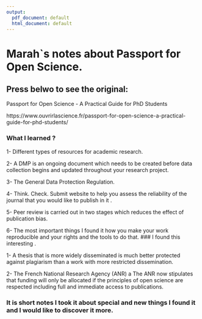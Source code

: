 ```yaml
---
output:
  pdf_document: default
  html_document: default
---
```

# Marah`s notes about Passport for Open Science.

## Press belwo to see the original:

Passport for Open Science - A Practical Guide for PhD Students

https://www.ouvrirlascience.fr/passport-for-open-science-a-practical-guide-for-phd-students/

### What I learned ?

1- Different types of resources for academic research.

2- A DMP is an ongoing document which needs to be created before data collection
begins and updated throughout your research project.

3- The General Data Protection Regulation.

4- Think. Check. Submit website to help you assess the reliability of the journal that you would like to publish in it .

5-  Peer review is carried out in two stages which reduces the effect
of publication bias.

6- The most important things I found it how you make your work reproducible and your rights and the tools to do that.
### I found this interesting .

1- A thesis that is more widely disseminated is much better protected against
plagiarism than a work with more restricted dissemination.

2- The French National Research Agency (ANR) a The ANR now stipulates 
that funding will only be allocated if the principles of open
science are respected including full and immediate access to publications.

### It is short notes I took it about special and new things I found it and I  would like to discover it more.

